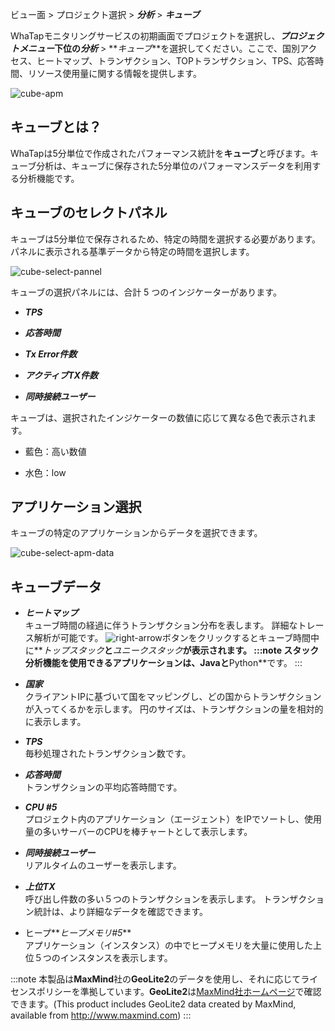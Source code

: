 ビュー面 > プロジェクト選択 > **_分析_** > **_キューブ_**

WhaTapモニタリングサービスの初期画面でプロジェクトを選択し、**_プロジェクトメニュー_**下位の**_分析_** > **_キューブ_**を選択してください。ここで、国別アクセス、ヒートマップ、トランザクション、TOPトランザクション、TPS、応答時間、リソース使用量に関する情報を提供します。

![cube-apm](https://img.whatap.io/media/images/Screenshot_2020-12-15_W_JAVA_DEMO_5490_-_Application_Monitoring19.png)

## キューブとは？

WhaTapは5分単位で作成されたパフォーマンス統計を**キューブ**と呼びます。キューブ分析は、キューブに保存された5分単位のパフォーマンスデータを利用する分析機能です。

## キューブのセレクトパネル

キューブは5分単位で保存されるため、特定の時間を選択する必要があります。パネルに表示される基準データから特定の時間を選択します。

<div style={{textAlign: 'center'}}>

![cube-select-pannel](https://img.whatap.io/media/images/cube.png)

</div>

キューブの選択パネルには、合計 5 つのインジケーターがあります。

-   **_TPS_**

-   **_応答時間_**

-   **_Tx Error件数_**

-   **_アクティブTX件数_**

-   **_同時接続ユーザー_**

キューブは、選択されたインジケーターの数値に応じて異なる色で表示されます。

-   <span class='highfg'>藍色</span>：<span class='highfg'>高い数値</span>

-   <span class='lowfg'> 水色</span>：<span class='lowfg'>low</span>

## アプリケーション選択

キューブの特定のアプリケーションからデータを選択できます。

![cube-select-apm-data](https://img.whatap.io/media/images/Screenshot_2020-12-15_W_JAVA_DEMO_5490_-_Application_Monitoring21.png)

## キューブデータ

-   **_ヒートマップ_**<br/>
     キューブ時間の経過に伴うトランザクション分布を表します。 詳細なトレース解析が可能です。
      ![right-arrow](/img/right-arrow.svg)ボタンをクリックするとキューブ時間中に**_トップスタック_**と**_ユニークスタック_**が表示されます。
    :::note
    スタック分析機能を使用できるアプリケーションは、**Java**と**Python**です。 
    :::

-   **_国家_**<br/>
    クライアントIPに基づいて国をマッピングし、どの国からトランザクションが入ってくるかを示します。 円のサイズは、トランザクションの量を相対的に表示します。

-   **_TPS_**<br/>
    毎秒処理されたトランザクション数です。

-   **_応答時間_**<br/>
    トランザクションの平均応答時間です。

-   **_CPU #5_**<br/>
    プロジェクト内のアプリケーション（エージェント）をIPでソートし、使用量の多いサーバーのCPUを棒チャートとして表示します。

-   **_同時接続ユーザー_**<br/>
    リアルタイムのユーザーを表示します。

-   **_上位TX_**<br/>
    呼び出し件数の多い５つのトランザクションを表示します。 トランザクション統計は、より詳細なデータを確認できます。

-   ヒープ**_ヒープメモリ#5_**<br/>
    アプリケーション（インスタンス）の中でヒープメモリを大量に使用した上位５つのインスタンスを表示します。

:::note
本製品は**MaxMind**社の**GeoLite2**のデータを使用し、それに応じてライセンスポリシーを準拠しています。**GeoLite2**は[MaxMind社ホームページ](http://www.maxmind.com)で確認できます。(This product includes GeoLite2 data created by MaxMind, available from http://www.maxmind.com)
:::
